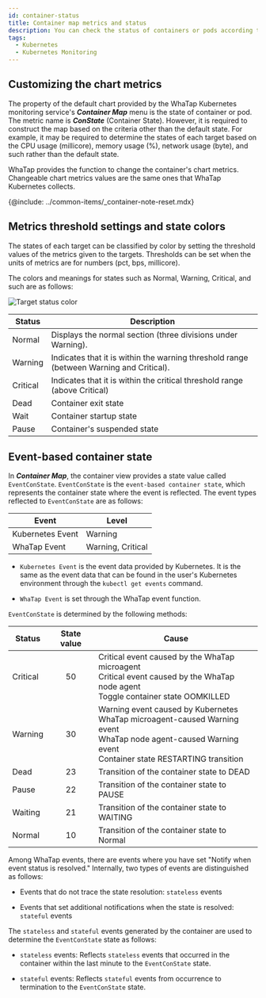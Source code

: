 ```yaml
---
id: container-status
title: Container map metrics and status
description: You can check the status of containers or pods according to the properties of the chart provided by the container map menu.
tags:
  - Kubernetes
  - Kubernetes Monitoring
---
```


## Customizing the chart metrics

The property of the default chart provided by the WhaTap Kubernetes monitoring service's **_Container Map_** menu is the state of container or pod. The metric name is **_ConState_** (Container State). However, it is required to construct the map based on the criteria other than the default state. For example, it may be required to determine the states of each target based on the CPU usage (millicore), memory usage (%), network usage (byte), and such rather than the default state.

WhaTap provides the function to change the container's chart metrics. Changeable chart metrics values are the same ones that WhaTap Kubernetes collects.

<ImgLang img='whatap_kubernetes_container_map_state_customization.png' desc='Customizable chart metrics list' />

{@include: ../common-items/_container-note-reset.mdx} 

## Metrics threshold settings and state colors

The states of each target can be classified by color by setting the threshold values of the metrics given to the targets. Thresholds can be set when the units of metrics are for numbers (pct, bps, millicore).

The colors and meanings for states such as <span class='normal'>Normal</span>, <span class='slow'>Warning</span>, <span class='vslow'>Critical</span>, and such are as follows:

![Target status color](/img/container-map-status-color.png)

| Status                              | Description                                                                             |
| ----------------------------------- | --------------------------------------------------------------------------------------- |
| <span class='normal'>Normal</span>  | Displays the normal section (three divisions under Warning).                            |
| <span class='slow'>Warning</span>   | Indicates that it is within the warning threshold range (between Warning and Critical). |
| <span class='vslow'>Critical</span> | Indicates that it is within the critical threshold range (above Critical)               |
| Dead                                | Container exit state                                                                    |
| Wait                                | Container startup state                                                                 |
| Pause                               | Container's suspended state                                                             |

## Event-based container state

In **_Container Map_**, the container view provides a state value called `EventConState`. `EventConState` is the `event-based container state`, which represents the container state where the event is reflected. The event types reflected to `EventConState` are as follows:

| Event            | Level                                                                   |
| ---------------- | ----------------------------------------------------------------------- |
| Kubernetes Event | <span class='slow'>Warning</span>                                       |
| WhaTap Event     | <span class='slow'>Warning</span>, <span class='vslow'>Critical</span>  |

-   `Kubernetes Event` is the event data provided by Kubernetes. It is the same as the event data that can be found in the user's Kubernetes environment through the `kubectl get events` command.

-   `WhaTap Event` is set through the WhaTap event function.

`EventConState` is determined by the following methods:

| Status                              | State value | Cause                                                                                                                                                              |
| ----------------------------------- | :---------: | ------------------------------------------------------------------------------------------------------------------------------------------------------------------ |
| <span class='vslow'>Critical</span> |      50     | Critical event caused by the WhaTap microagent<br/>Critical event caused by the WhaTap node agent<br/>Toggle container state OOMKILLED                             |
| <span class='slow'>Warning</span>   |      30     | Warning event caused by Kubernetes<br/>WhaTap microagent-caused Warning event<br/>WhaTap node agent-caused Warning event<br/>Container state RESTARTING transition |
| Dead                                |      23     | Transition of the container state to DEAD                                                                                                                          |
| Pause                               |      22     | Transition of the container state to PAUSE                                                                                                                         |
| Waiting                             |      21     | Transition of the container state to WAITING                                                                                                                       |
| <span class='normal'>Normal</span>  |      10     | Transition of the container state to Normal                                                                                                                        |

Among WhaTap events, there are events where you have set "Notify when event status is resolved." Internally, two types of events are distinguished as follows:

-   Events that do not trace the state resolution: `stateless` events

-   Events that set additional notifications when the state is resolved: `stateful` events

The `stateless` and `stateful` events generated by the container are used to determine the `EventConState` state as follows: 

-   `stateless` events: Reflects `stateless` events that occurred in the container within the last minute to the `EventConState` state.

-   `stateful` events: Reflects `stateful` events from occurrence to termination to the `EventConState` state.
